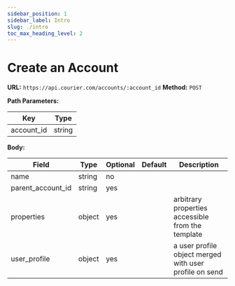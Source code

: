```yaml
---
sidebar_position: 1
sidebar_label: Intro
slug: ./intro
toc_max_heading_level: 2
---
```


# Create an Account

**URL:** `https://api.courier.com/accounts/:account_id`
**Method:** `POST`

**Path Parameters:**

| Key        | Type   |
| ---------- | ------ |
| account_id | string |

**Body:**

| Field             | Type   | Optional | Default | Description                                            |
| ----------------- | ------ | -------- | ------- | ------------------------------------------------------ |
| name              | string | no       |         |                                                        |
| parent_account_id | string | yes      |         |                                                        |
| properties        | object | yes      |         | arbitrary properties accessible from the template      |
| user_profile      | object | yes      |         | a user profile object merged with user profile on send |

